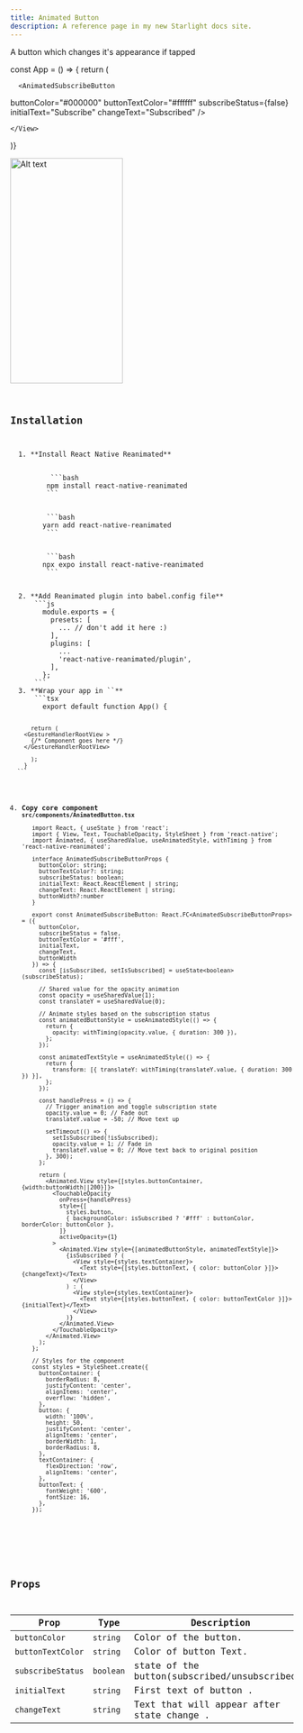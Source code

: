 ```yaml
---
title: Animated Button
description: A reference page in my new Starlight docs site.
---
```


A button which changes it's appearance if tapped






const App = () => {
  return (
    <View>

      <AnimatedSubscribeButton
  buttonColor="#000000"
  buttonTextColor="#ffffff"
  subscribeStatus={false}
  initialText="Subscribe"
  changeText="Subscribed"
      />

    </View>
  )}


<Tabs>
  <TabItem label="Preview"><img src="https://i.ibb.co/7YhGL6P/Animated-Button-ezgif-com-video-to-webp-converter.webp" alt="Alt text" height="400" width="200" 
  style={{ display: 'block', margin: '0 auto' }}/>
</TabItem>
  <TabItem label="Code"><Code code={exampleCode} lang="js" title={fileName} mark={highlights} /></TabItem>
</Tabs>

## Installation


<Steps>
  1. **Install React Native Reanimated**
     <Tabs>
       <TabItem label="NPM">
          ```bash
         npm install react-native-reanimated
         ```
       </TabItem>
       <TabItem label="YARN">
         ```bash
        yarn add react-native-reanimated
         ```
       </TabItem>
       <TabItem label="EXPO">
         ```bash
        npx expo install react-native-reanimated
         ```
       </TabItem>
     </Tabs>
  2. **Add Reanimated plugin into babel.config file**
      ```js
        module.exports = {
          presets: [
            ... // don't add it here :)
          ],
          plugins: [
            ...
            'react-native-reanimated/plugin',
          ],
        };
      ```
  3. **Wrap your app in `<GestureHandlerRootView>`**
      ```tsx
        export default function App() {

          return (            
        <GestureHandlerRootView >
          {/* Component goes here */}
        </GestureHandlerRootView>

          );
        }
      ```

  4. **Copy core component `src/components/AnimatedButton.tsx`**
     ```tsx
        import React, { useState } from 'react';
        import { View, Text, TouchableOpacity, StyleSheet } from 'react-native';
        import Animated, { useSharedValue, useAnimatedStyle, withTiming } from 'react-native-reanimated';

        interface AnimatedSubscribeButtonProps {
          buttonColor: string;
          buttonTextColor?: string;
          subscribeStatus: boolean;
          initialText: React.ReactElement | string;
          changeText: React.ReactElement | string;
          buttonWidth?:number
        }

        export const AnimatedSubscribeButton: React.FC<AnimatedSubscribeButtonProps> = ({
          buttonColor,
          subscribeStatus = false,
          buttonTextColor = '#fff',
          initialText,
          changeText,
          buttonWidth
        }) => {
          const [isSubscribed, setIsSubscribed] = useState<boolean>(subscribeStatus);

          // Shared value for the opacity animation
          const opacity = useSharedValue(1);
          const translateY = useSharedValue(0);

          // Animate styles based on the subscription status
          const animatedButtonStyle = useAnimatedStyle(() => {
            return {
              opacity: withTiming(opacity.value, { duration: 300 }),
            };
          });

          const animatedTextStyle = useAnimatedStyle(() => {
            return {
              transform: [{ translateY: withTiming(translateY.value, { duration: 300 }) }],
            };
          });

          const handlePress = () => {
            // Trigger animation and toggle subscription state
            opacity.value = 0; // Fade out
            translateY.value = -50; // Move text up

            setTimeout(() => {
              setIsSubscribed(!isSubscribed);
              opacity.value = 1; // Fade in
              translateY.value = 0; // Move text back to original position
            }, 300);
          };

          return (
            <Animated.View style={[styles.buttonContainer,{width:buttonWidth||200}]}>
              <TouchableOpacity
                onPress={handlePress}
                style={[
                  styles.button,
                  { backgroundColor: isSubscribed ? '#fff' : buttonColor, borderColor: buttonColor },
                ]}
                activeOpacity={1}
              >
                <Animated.View style={[animatedButtonStyle, animatedTextStyle]}>
                  {isSubscribed ? (
                    <View style={styles.textContainer}>
                      <Text style={[styles.buttonText, { color: buttonColor }]}>{changeText}</Text>
                    </View>
                  ) : (
                    <View style={styles.textContainer}>
                      <Text style={[styles.buttonText, { color: buttonTextColor }]}>{initialText}</Text>
                    </View>
                  )}
                </Animated.View>
              </TouchableOpacity>
            </Animated.View>
          );
        };

        // Styles for the component
        const styles = StyleSheet.create({
          buttonContainer: {
            borderRadius: 8,
            justifyContent: 'center',
            alignItems: 'center',
            overflow: 'hidden',
          },
          button: {
            width: '100%',
            height: 50,
            justifyContent: 'center',
            alignItems: 'center',
            borderWidth: 1,
            borderRadius: 8,
          },
          textContainer: {
            flexDirection: 'row',
            alignItems: 'center',
          },
          buttonText: {
            fontWeight: '600',
            fontSize: 16,
          },
        });


     ```
    
</Steps>

 


## Props

| Prop      | Type     | Description                          |
|-------------|----------|--------------------------------------|
| `buttonColor`| `string` | Color of the button.    |
| `buttonTextColor`| `string` | Color of button Text.      |
| `subscribeStatus`| `boolean`| state of the button(subscribed/unsubscribed).       |
| `initialText`| `string` | First text of button .|
| `changeText`| `string` | Text that will appear after state change .|

